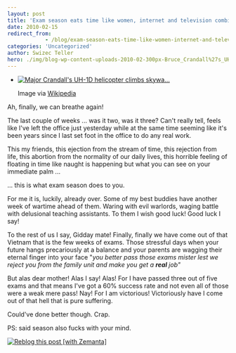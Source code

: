 ```yaml
---
layout: post
title: 'Exam season eats time like women, internet and television combined'
date: 2010-02-15
redirect_from: 
            - /blog/exam-season-eats-time-like-women-internet-and-television-combined/swizec/1173
categories: 'Uncategorized'
author: Swizec Teller
hero: ./img/blog-wp-content-uploads-2010-02-300px-Bruce_Crandall%27s_UH-1D.jpg
---
```

- [![Major Crandall's UH-1D helicopter climbs skywa...](./img/blog-wp-content-uploads-2010-02-300px-Bruce_Crandall%27s_UH-1D.jpg "Major Crandall's UH-1D helicopter climbs skywa...")](http://commons.wikipedia.org/wiki/Image:Bruce_Crandall%27s_UH-1D.jpg)

  Image via [Wikipedia](http://commons.wikipedia.org/wiki/Image:Bruce_Crandall%27s_UH-1D.jpg)

Ah, finally, we can breathe again!



The last couple of weeks ... was it two, was it three? Can't really tell, feels like I've left the office just yesterday while at the same time seeming like it's been years since I last set foot in the office to do any real work.



This my friends, this ejection from the stream of time, this rejection from life, this abortion from the normality of our daily lives, this horrible feeling of floating in time like naught is happening but what you can see on your immediate palm ...



... this is what exam season does to you.



For me it is, luckily, already over. Some of my best buddies have another week of wartime ahead of them. Waring with evil warlords, waging battle with delusional teaching assistants. To them I wish good luck! Good luck I say!



To the rest of us I say, Gidday mate! Finally, finally we have come out of that Vietnam that is the few weeks of exams. Those stressful days when your future hangs precariously at a balance and your parents are wagging their eternal finger into your face "_you better pass those exams mister lest we reject you from the family unit and make you get a **real** job"_



But alas dear mother! Alas I say! Alas! For I have passed three out of five exams and that means I've got a 60% success rate and not even all of those were a weak mere pass! Nay! For I am victorious! Victoriously have I come out of that hell that is pure suffering.



Could've done better though. Crap.



PS: said season also fucks with your mind.

[![Reblog this post \[with Zemanta\]](http://img.zemanta.com/reblog_e.png?x-id=1946f9e8-e928-4897-9e43-643d1418f4a7)](http://reblog.zemanta.com/zemified/1946f9e8-e928-4897-9e43-643d1418f4a7/ "Reblog this post \[with Zemanta]")